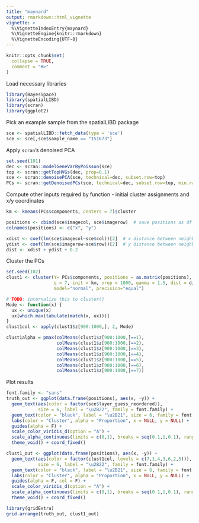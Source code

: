 ```yaml
---
title: "maynard"
output: rmarkdown::html_vignette
vignette: >
  %\VignetteIndexEntry{maynard}
  %\VignetteEngine{knitr::rmarkdown}
  %\VignetteEncoding{UTF-8}
---
```


```r
knitr::opts_chunk$set(
  collapse = TRUE,
  comment = "#>"
)
```

Load necessary libraries
```r
library(BayesSpace)
library(spatialLIBD)
library(scran)
library(ggplot2)
```

Pick an example sample from the spatialLIBD package
```r
sce <- spatialLIBD::fetch_data(type = 'sce')
sce <- sce[,sce$sample_name == "151673"]
```

Apply `scran`'s denoised PCA
```r
set.seed(101)
dec <- scran::modelGeneVarByPoisson(sce)
top <- scran::getTopHVGs(dec, prop=0.1)
sce <- scran::denoisePCA(sce, technical=dec, subset.row=top)
PCs <- scran::getDenoisedPCs(sce, technical=dec, subset.row=top, min.rank = 5, max.rank = 50)
```

Compute other inputs required by function - initial cluster assignments and x/y coordinates
```r
km <- kmeans(PCs$components, centers = 7)$cluster

positions <- cbind(sce$imagecol, sce$imagerow)  # save positions as df
colnames(positions) <- c("x", "y") 

xdist <- coef(lm(sce$imagecol~sce$col))[2]  # x distance between neighbors
ydist <- coef(lm(sce$imagerow~sce$row))[2]  # y distance between neighbors
dist <- xdist + ydist + 0.2
```

Cluster the PCs
```r
set.seed(102)
clust1 <- cluster(Y= PCs$components, positions = as.matrix(positions), 
                  q = 7, init = km, nrep = 1000, gamma = 1.5, dist = dist,
                  model="normal", precision="equal")

# TODO: internalize this to cluster()
Mode <- function(x) {
  ux <- unique(x)
  ux[which.max(tabulate(match(x, ux)))]
}
clust1col <- apply(clust1$z[900:1000,], 2, Mode)

clust1alpha = pmax(colMeans(clust1$z[900:1000,]==1),
                   colMeans(clust1$z[900:1000,]==2),
                   colMeans(clust1$z[900:1000,]==3),
                   colMeans(clust1$z[900:1000,]==4),
                   colMeans(clust1$z[900:1000,]==5),
                   colMeans(clust1$z[900:1000,]==6),
                   colMeans(clust1$z[900:1000,]==7))
```

Plot results
```r
font.family <- "sans"
truth_out <- ggplot(data.frame(positions), aes(x, -y)) +
  geom_text(aes(color = factor(sce$layer_guess_reordered)),
            size = 6, label = "\u2B22", family = font.family) +
  geom_text(color = "black", label = "\u2B21", size = 6, family = font.family, show.legend = F) +
  labs(color = "Cluster", alpha = "Proportion", x = NULL, y = NULL) +
  guides(alpha = F) + 
  scale_color_viridis_d(option = "A") +
  scale_alpha_continuous(limits = c(0,1), breaks = seq(0.1,1,0.1), range = c(0,1))+
  theme_void() + coord_fixed()

clust1_out <- ggplot(data.frame(positions), aes(x, -y)) +
  geom_text(aes(color = factor(clust1col, levels = c(7,1,4,3,6,2,5))), alpha = clust1alpha,
            size = 6, label = "\u2B22", family = font.family) +
  geom_text(color = "black", label = "\u2B21", size = 6, family = font.family, show.legend = F) +
  labs(color = "Cluster", alpha = "Proportion", x = NULL, y = NULL) +
  guides(alpha = F, col = F) + 
  scale_color_viridis_d(option = "A") +
  scale_alpha_continuous(limits = c(0,1), breaks = seq(0.1,1,0.1), range = c(0,1))+
  theme_void() + coord_fixed()

library(gridExtra)
grid.arrange(truth_out, clust1_out)
```